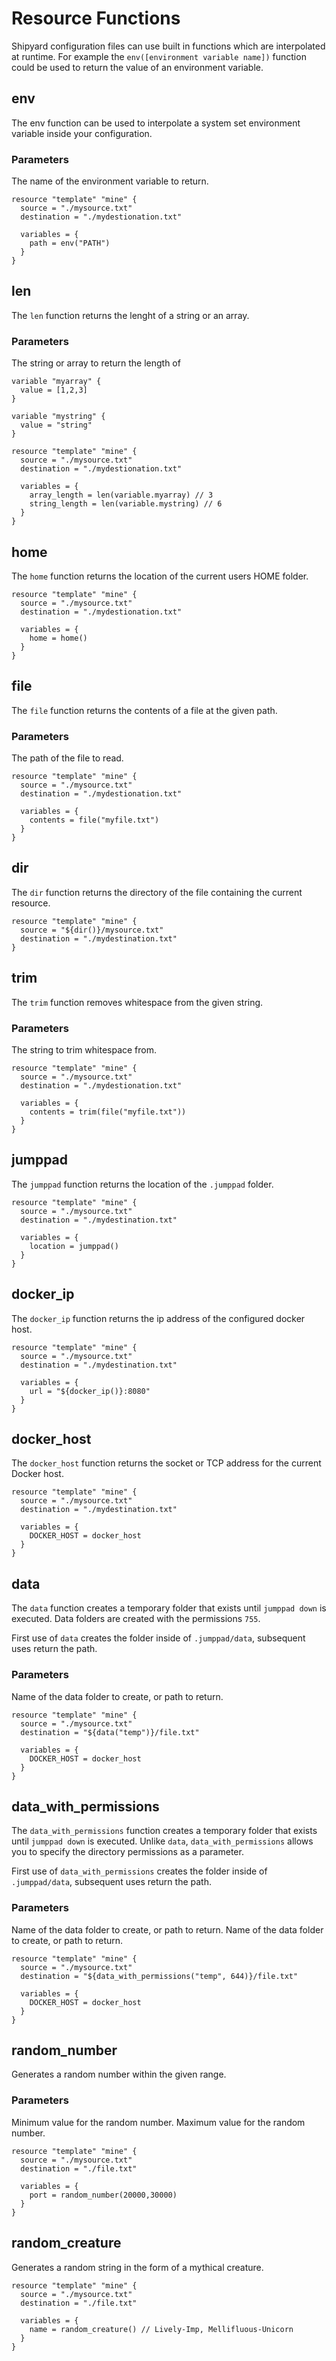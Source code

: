 # Resource Functions

Shipyard configuration files can use built in functions which are interpolated at runtime. 
For example the `env([environment variable name])` function could be used to return 
the value of an environment variable.

## env

The env function can be used to interpolate a system set environment variable inside your configuration.

### Parameters

<Properties>
  <Property name="name" type="string" required="true" value="">
    The name of the environment variable to return.
  </Property>
</Properties>

```hcl
resource "template" "mine" {
  source = "./mysource.txt"
  destination = "./mydestionation.txt"

  variables = {
    path = env("PATH")
  }
}
```

## len

The `len` function returns the lenght of a string or an array.

### Parameters

<Properties>
  <Property name="value" type="interface" required="true" value="">
    The string or array to return the length of
  </Property>
</Properties>

```hcl
variable "myarray" {
  value = [1,2,3]
}

variable "mystring" {
  value = "string"
}

resource "template" "mine" {
  source = "./mysource.txt"
  destination = "./mydestionation.txt"

  variables = {
    array_length = len(variable.myarray) // 3
    string_length = len(variable.mystring) // 6
  }
}
```

## home

The `home` function returns the location of the current users HOME folder.

```hcl
resource "template" "mine" {
  source = "./mysource.txt"
  destination = "./mydestionation.txt"

  variables = {
    home = home()
  }
}
```

## file

The `file` function returns the contents of a file at the given path.

### Parameters

<Properties>
  <Property name="path" type="interface" required="true" value="">
    The path of the file to read.
  </Property>
</Properties>

```hcl
resource "template" "mine" {
  source = "./mysource.txt"
  destination = "./mydestionation.txt"

  variables = {
    contents = file("myfile.txt")
  }
}
```

## dir

The `dir` function returns the directory of the file containing the current
resource. 

```hcl
resource "template" "mine" {
  source = "${dir()}/mysource.txt"
  destination = "./mydestination.txt"
}
```

## trim

The `trim` function removes whitespace from the given string.

### Parameters

<Properties>
  <Property name="value" type="string" required="true" value="">
    The string to trim whitespace from.
  </Property>
</Properties>

```hcl
resource "template" "mine" {
  source = "./mysource.txt"
  destination = "./mydestionation.txt"

  variables = {
    contents = trim(file("myfile.txt"))
  }
}
```

## jumppad

The `jumppad` function returns the location of the `.jumppad` folder.

```hcl
resource "template" "mine" {
  source = "./mysource.txt"
  destination = "./mydestination.txt"

  variables = {
    location = jumppad()
  }
}
```

## docker_ip

The `docker_ip` function returns the ip address of the configured docker
host.

```hcl
resource "template" "mine" {
  source = "./mysource.txt"
  destination = "./mydestination.txt"

  variables = {
    url = "${docker_ip()}:8080"
  }
}
```

## docker_host

The `docker_host` function returns the socket or TCP address for the current
Docker host.

```hcl
resource "template" "mine" {
  source = "./mysource.txt"
  destination = "./mydestination.txt"

  variables = {
    DOCKER_HOST = docker_host
  }
}
```

## data

The `data` function creates a temporary folder that exists until `jumppad down` 
is executed. Data folders are created with the permissions `755`.

First use of `data` creates the folder inside of `.jumppad/data`, subsequent
uses return the path.

### Parameters

<Properties>
  <Property name="name" type="string" required="true" value="">
    Name of the data folder to create, or path to return.
  </Property>
</Properties>

```hcl
resource "template" "mine" {
  source = "./mysource.txt"
  destination = "${data("temp")}/file.txt"

  variables = {
    DOCKER_HOST = docker_host
  }
}
```

## data_with_permissions

The `data_with_permissions` function creates a temporary folder that exists until `jumppad down` 
is executed. Unlike `data`, `data_with_permissions` allows you to specify the directory
permissions as a parameter.

First use of `data_with_permissions` creates the folder inside of `.jumppad/data`, subsequent
uses return the path.

### Parameters

<Properties>
  <Property name="name" type="string" required="true" value="">
    Name of the data folder to create, or path to return.
  </Property>
  <Property name="permissions" type="int" required="true" value="">
    Name of the data folder to create, or path to return.
  </Property>
</Properties>

```hcl
resource "template" "mine" {
  source = "./mysource.txt"
  destination = "${data_with_permissions("temp", 644)}/file.txt"

  variables = {
    DOCKER_HOST = docker_host
  }
}
```

## random_number

Generates a random number within the given range.

### Parameters

<Properties>
  <Property name="min" type="int" required="true" value="">
    Minimum value for the random number.
  </Property>
  
  <Property name="max" type="int" required="true" value="">
    Maximum value for the random number.
  </Property>
</Properties>

```hcl
resource "template" "mine" {
  source = "./mysource.txt"
  destination = "./file.txt"

  variables = {
    port = random_number(20000,30000)
  }
}
```

## random_creature

Generates a random string in the form of a mythical creature.

```hcl
resource "template" "mine" {
  source = "./mysource.txt"
  destination = "./file.txt"

  variables = {
    name = random_creature() // Lively-Imp, Mellifluous-Unicorn
  }
}
```